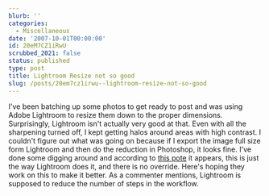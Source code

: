 ```yaml
---
blurb: ''
categories:
  - Miscellaneous
date: '2007-10-01T00:00:00'
id: 20eM7CZ1iRwU
scrubbed_2021: false
status: published
type: post
title: Lightroom Resize not so good
slug: /posts/20em7cz1irwu--lightroom-resize-not-so-good
---
```


I've been batching up some photos to get ready to post and was
using Adobe Lightroom to resize them down to the proper dimensions.
Surprisingly, Lightroom isn't actually very good at that. Even with
all the sharpening turned off, I kept getting halos around areas
with high contrast. I couldn't figure out what was going on because
if I export the image full size form Lightroom and then do the
reduction in Photoshop, it looks fine. I've done some digging
around and according to
[this pote](http://forum.adobe.com/webx/.3bc792de) it appears, this
is just the way Lightroom does it, and there is no override. Here's
hoping they work on this to make it better. As a commenter
mentions, Lightroom is supposed to reduce the number of steps in
the workflow.

